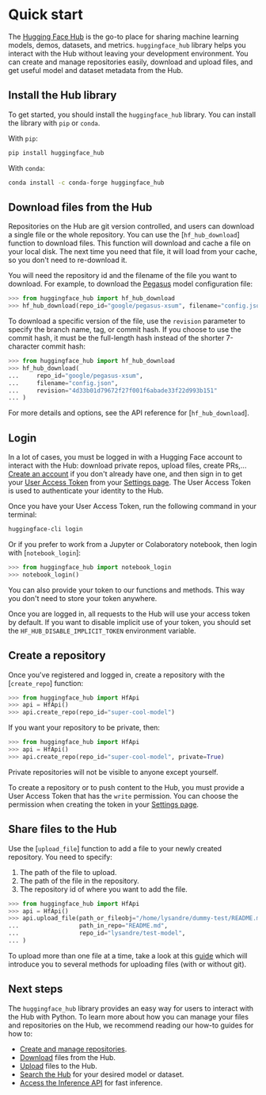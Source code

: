 # Quick start

The [Hugging Face Hub](https://hf.co/) is the go-to place for sharing machine learning
models, demos, datasets, and metrics. `huggingface_hub` library helps you interact with
the Hub without leaving your development environment. You can create and manage
repositories easily, download and upload files, and get useful model and dataset
metadata from the Hub.

## Install the Hub library

To get started, you should install the `huggingface_hub` library. You can install the
library with `pip` or `conda`.

With `pip`:

```bash
pip install huggingface_hub
```

With `conda`:

```bash
conda install -c conda-forge huggingface_hub
```

## Download files from the Hub

Repositories on the Hub are git version controlled, and users can download a single file
or the whole repository. You can use the [`hf_hub_download`] function to download files.
This function will download and cache a file on your local disk. The next time you need
that file, it will load from your cache, so you don't need to re-download it.

You will need the repository id and the filename of the file you want to download. For
example, to download the [Pegasus](https://huggingface.co/google/pegasus-xsum) model
configuration file: 

```py
>>> from huggingface_hub import hf_hub_download
>>> hf_hub_download(repo_id="google/pegasus-xsum", filename="config.json")
```

To download a specific version of the file, use the `revision` parameter to specify the
branch name, tag, or commit hash. If you choose to use the commit hash, it must be the
full-length hash instead of the shorter 7-character commit hash: 

```py
>>> from huggingface_hub import hf_hub_download
>>> hf_hub_download(
...     repo_id="google/pegasus-xsum", 
...     filename="config.json", 
...     revision="4d33b01d79672f27f001f6abade33f22d993b151"
... )
```

For more details and options, see the API reference for [`hf_hub_download`].

## Login

In a lot of cases, you must be logged in with a Hugging Face account to interact with
the Hub: download private repos, upload files, create PRs,...
[Create an account](https://hf.co/join) if you don't already have one, and then sign in
to get your [User Access Token](https://huggingface.co/docs/hub/security-tokens) from
your [Settings page](https://huggingface.co/settings/tokens). The User Access Token is
used to authenticate your identity to the Hub.

Once you have your User Access Token, run the following command in your terminal:

```bash
huggingface-cli login
```

Or if you prefer to work from a Jupyter or Colaboratory notebook, then login with
[`notebook_login`]:

```py
>>> from huggingface_hub import notebook_login
>>> notebook_login()
```

<Tip>

You can also provide your token to our functions and methods. This way you don't need to
store your token anywhere.

</Tip>

<Tip>

Once you are logged in, all requests to the Hub will use your access token by default.
If you want to disable implicit use of your token, you should set the
`HF_HUB_DISABLE_IMPLICIT_TOKEN` environment variable.

</Tip>

## Create a repository

Once you've registered and logged in, create a repository with the [`create_repo`]
function:

```py
>>> from huggingface_hub import HfApi
>>> api = HfApi()
>>> api.create_repo(repo_id="super-cool-model")
```

If you want your repository to be private, then:

```py
>>> from huggingface_hub import HfApi
>>> api = HfApi()
>>> api.create_repo(repo_id="super-cool-model", private=True)
```

Private repositories will not be visible to anyone except yourself.

<Tip>

To create a repository or to push content to the Hub, you must provide a User Access
Token that has the `write` permission. You can choose the permission when creating the
token in your [Settings page](https://huggingface.co/settings/tokens).

</Tip>

## Share files to the Hub

Use the [`upload_file`] function to add a file to your newly created repository. You
need to specify:

1. The path of the file to upload.
2. The path of the file in the repository.
3. The repository id of where you want to add the file.

```py
>>> from huggingface_hub import HfApi
>>> api = HfApi()
>>> api.upload_file(path_or_fileobj="/home/lysandre/dummy-test/README.md", 
...                 path_in_repo="README.md", 
...                 repo_id="lysandre/test-model",
... )
```

To upload more than one file at a time, take a look at this [guide](how-to-upstream)
which will introduce you to several methods for uploading files (with or without git).

## Next steps

The `huggingface_hub` library provides an easy way for users to interact with the Hub
with Python. To learn more about how you can manage your files and repositories on the
Hub, we recommend reading our how-to guides for how to:

- [Create and manage repositories](how-to-manage). 
- [Download](how-to-downstream) files from the Hub.
- [Upload](how-to-upstream) files to the Hub.
- [Search the Hub](searching-the-hub) for your desired model or dataset.
- [Access the Inference API](how-to-inference) for fast inference.